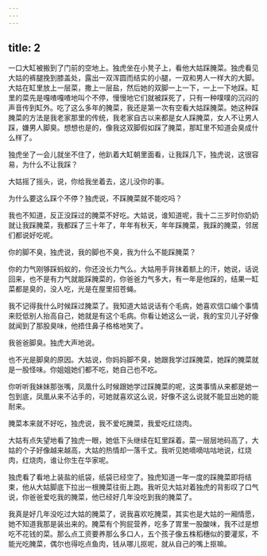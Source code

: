 ```yaml
---
---
---
```

title: 2
---




一口大缸被搬到了门前的空地上。独虎坐在小凳子上，看他大姑踩腌菜。独虎看见大姑的裤腿挽到膝盖处，露出一双浑圆而结实的小腿，一双和男人一样大的大脚。大姑在缸里放上一层菜，撒上一层盐，然后她的双脚一上一下，一上一下地踩。缸里的菜先是嘎喳嘎喳地叫个不停，慢慢地它们就被踩死了，只有一种噗噗的沉闷的声音传到缸外。吃了这么多年的腌菜，我还是第一次有空看大姑踩腌菜。她这种踩腌菜的方法是我老家那里的传统，我老家自古以来都是女人踩腌菜，女人不让男人踩，嫌男人脚臭。想想也是的，像我这双脚假如踩了腌菜，那缸里不知道会臭成什么样了。

独虎坐了一会儿就坐不住了，他趴着大缸朝里面看，让我踩几下，独虎说，这很容易，为什么不让我踩？

大姑摇了摇头，说，你给我坐着去，这儿没你的事。

为什么要这么踩个不停？独虎说，不踩腌菜就不能吃吗？

我也不知道，反正没踩过的腌菜不好吃。大姑说，谁知道呢，我十二三岁时你奶奶就让我踩腌菜，我都踩了三十年了，年年有秋天，年年踩腌菜，我踩的腌菜，邻居们都说好吃呢。

你的脚不臭，独虎说，我的脚也不臭，我为什么不能踩腌菜？

你的力气刚够踩蚂蚁的，你还没长力气么。大姑用手背抹着额上的汗，她说，话说回来，也不是有力气就能踩腌菜的，你爸爸力气多大，有一年是他踩的，结果一缸菜都是臭的，没人吃，光是在屋里招苍蝇。

我不记得我什么时候踩过腌菜了。我知道大姑说话有个毛病，她喜欢信口编个事情来贬低别人抬高自己，她就是有这个毛病。你看让她这么一说，我的宝贝儿子好像就闻到了那股臭味，他捂住鼻子格格地笑了。

我爸爸脚臭。独虎大声地说。

也不光是脚臭的原因。大姑说，你妈妈脚不臭，她跟我学过踩腌菜，她踩的腌菜就是一股怪味。你姐姐她们都不吃，她自己也不吃。

你听听我妹妹那张嘴，凤凰什么时候跟她学过踩腌菜的呢，这类事情从来都是她一包到底，凤凰从来不沾手的，可她就喜欢这么说，好像不这么说就不能显出她的能耐来。

腌菜本来就不好吃，独虎说，我不爱吃腌菜，我爱吃红烧肉。

大姑有点失望地看了独虎一眼，她低下头继续在缸里踩着。菜一层层地码高了，大姑的个子好像越来越高，大姑的热情却一落千丈。我听见她嘀嘀咕咕地说，红烧肉，红烧肉，谁让你生在华家呢。

独虎看了看地上装盐的纸袋，纸袋已经空了。独虎知道一年一度的踩腌菜即将结束，他从大姑脚底下拉出一根腌菜往街上跑。我听见大姑对着独虎的背影叹了口气说，你爸爸爱吃我的腌菜，他已经好几年没吃到我的腌菜了。

我真是好几年没吃过大姑的腌菜了，说我喜欢吃腌菜，其实也是大姑的一厢情愿，她不知道我那是装出来的。腌菜有个狗屁营养，吃多了胃里一股酸味，我不过是想吃不花钱的菜。那么点工资要养那么多口人，五个孩子像五株稻穗似的要灌浆，不能光吃腌菜，偶尔也得吃点鱼肉，钱从哪儿抠呢，就从自己的嘴上抠嘛。